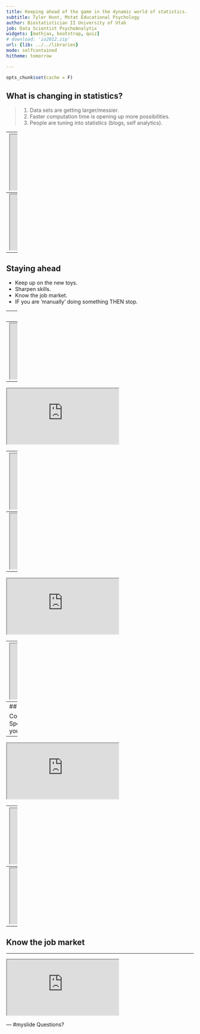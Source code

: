 ```yaml
---
title: Keeping ahead of the game in the dynamic world of statistics.
subtitle: Tyler Hunt, Mstat Educational Psychology
author: Biostatistician II University of Utah 
job: Data Scientist PsychoAnalytix
widgets: [mathjax, bootstrap, quiz]
# download: 'io2012.zip'
url: {lib: ../../libraries}
mode: selfcontained
hitheme: tomorrow

---
```

```r
opts_chunk$set(cache = F)
```
## What is changing in statistics? ##

> 1. Data sets are getting larger/messier.
> 2. Faster computation time is opening up more possibilities.
> 3. People are tuning into statistics (blogs, self analytics).

---
<iframe src ='http://wearecurio.us/'></iframe>

---
<iframe src ='http://www.fitbit.com/story'></iframe>


---
## Staying ahead

- Keep up on the new toys.
- Sharpen skills.
- Know the job market.
- IF you are 'manually' doing something THEN stop.




---
## Keeping Current

Read blogs
- Statistics
- Data Science
- Machine Learning
- Visualization


---
<iframe src ='http://blog.zite.com/about/'></iframe>

---
<iframe src = 'http://fivethirtyeight.com/'></iframe>

---
<iframe src = 'http://simplystatistics.org/'></iframe>

---
<iframe src = 'http://www.r-bloggers.com/'></iframe>

---
<iframe src = 'http://proc-x.com/'></iframe>

---
<iframe src = 'http://flowingdata.com/'></iframe>





---
## Sharpen Skills

Come up with intesting side projects.
- Sports
- Politics
- Whatever interests you

---
<iframe src = 'http://www.kaggle.com/competitions'></iframe>

---
<iframe src = 'http://fivethirtyeight.com/features/why-its-hard-to-predict-oscar-winners/'></iframe>

---
<iframe src = 'http://www.quandl.com/'></iframe>






---
## Know the job market

---
<iframe src = 'http://www.indeed.com/jobtrends'></iframe>


--- #myslide
Questions?

<script>
$('#myslide').on('slideenter', function(){
  $(this).find('article')
    .append('<iframe src="http://bl.ocks.org/mbostock/raw/1256572/"></iframe>')
});
$('#myslide').on('slideleave', function(){
  $(this).find('iframe').remove();
});
</script>

